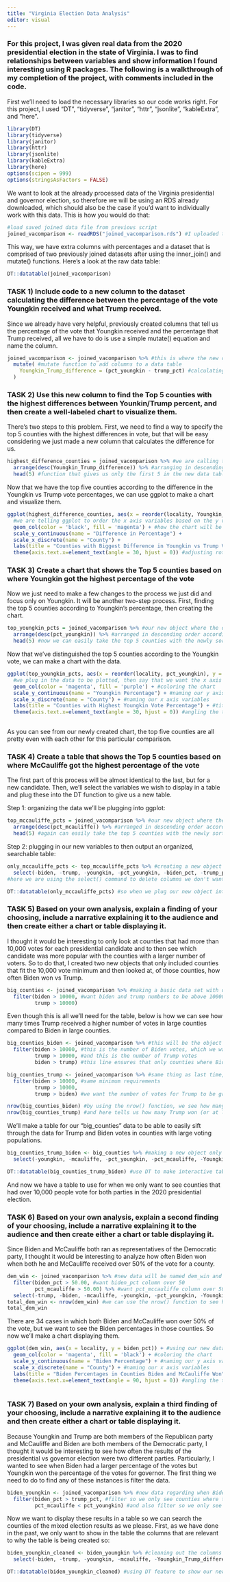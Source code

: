 ```yaml
---
title: "Virginia Election Data Analysis"
editor: visual
---
```



### For this project, I was given real data from the 2020 presidential election in the state of Virginia. I was to find relationships between variables and show information I found interesting using R packages. The following is a walkthrough of my completion of the project, with comments included in the code.


First we'll need to load the necessary libraries so our code works right. For this project, I used "DT", "tidyverse", "janitor", "httr", "jsonlite", "kableExtra", and "here".

```r
library(DT) 
library(tidyverse)
library(janitor)
library(httr)
library(jsonlite)
library(kableExtra)
library(here)
options(scipen = 999)
options(stringsAsFactors = FALSE)
```

We want to look at the already processed data of the Virginia presidential and governor election, so therefore we will be using an RDS already downloaded, which should also be the case if you'd want to individually work with this data. This is how you would do that:

```r
#load saved joined data file from previous script
joined_vacomparison <- readRDS("joined_vacomparison.rds") #I uploaded this RDS file to my RStudio project, so I just have to tell the program where to look for it

```

This way, we have extra columns with percentages and a dataset that is comprised of two previously joined datasets after using the inner_join() and mutate() functions. Here's a look at the raw data table:

```r

DT::datatable(joined_vacomparison)
```

### TASK 1) Include code to a new column to the dataset calculating the difference between the percentage of the vote Youngkin received and what Trump received.

Since we already have very helpful, previously created columns that tell us the percentage of the vote that Youngkin received and the percentage that Trump received, all we have to do is use a simple mutate() equation and name the column.

```r

joined_vacomparison <- joined_vacomparison %>% #this is where the new column we're creating will go
  mutate( #mutate function to add columns to a data table 
    Youngkin_Trump_difference = (pct_youngkin - trump_pct) #calculating the percentage of youngkin votes - percentage of trump                                                             votes and saving the new column as "Youngkin_Trump_difference
  )

```

### TASK 2) Use this new column to find the Top 5 counties with the highest differences between Younkin/Trump percent, and then create a well-labeled chart to visualize them.

There's two steps to this problem. First, we need to find a way to specify the top 5 counties with the highest differences in vote, but that will be easy considering we just made a new column that calculates the difference for us.

```r

highest_difference_counties = joined_vacomparison %>% #we are calling this new object that contains the biggest differences "highest_difference_counties"  
  arrange(desc(Youngkin_Trump_difference)) %>% #arranging in descending order so we can easily pull the top 5
  head(5) #function that gives us only the first 5 in the new data table 

```

Now that we have the top five counties according to the difference in the Youngkin vs Trump vote percentages, we can use ggplot to make a chart and visualize them.

```r

ggplot(highest_difference_counties, aes(x = reorder(locality, Youngkin_Trump_difference), y = Youngkin_Trump_difference)) +
  #we are telling ggplot to order the x axis variables based on the y variable, in this case being the difference in the vote percentage 
  geom_col(color = 'black', fill = 'magenta') + #how the chart will be colored 
  scale_y_continuous(name = "Difference in Percentage") +
  scale_x_discrete(name = "County") + 
  labs(title = "Counties with Biggest Difference in Youngkin vs Trump Vote Percentage") + #naming the chart 
  theme(axis.text.x=element_text(angle = 30, hjust = 0)) #adjusting rotation of the county on x axis so we can clearly read the names of the counties 


```

### TASK 3) Create a chart that shows the Top 5 counties based on where Youngkin got the highest percentage of the vote

Now we just need to make a few changes to the process we just did and focus only on Youngkin. It will be another two-step process. First, finding the top 5 counties according to Youngkin's percentage, then creating the chart.

```r

top_youngkin_pcts = joined_vacomparison %>% #our new object where the data will be saved 
  arrange(desc(pct_youngkin)) %>% #arranged in descending order according to the pct of the vote youngkin received
  head(5) #now we can easily take the top 5 counties with the newly sorted data 


```

Now that we've distinguished the top 5 counties according to the Youngkin vote, we can make a chart with the data.

```r
ggplot(top_youngkin_pcts, aes(x = reorder(locality, pct_youngkin), y = pct_youngkin)) + 
  #we plug in the data to be plotted, then say that we want the x axis to be ordered by the percentage of the youngkin vote, then specify that the y axis will be this percentage
  geom_col(color = 'magenta', fill = 'purple') + #coloring the chart 
  scale_y_continuous(name = "Youngkin Percentage") + #naming our y axis variables
  scale_x_discrete(name = "County") + #naming our x axis variables
  labs(title = "Counties with Highest Youngkin Vote Percentage") + #title of the chart
  theme(axis.text.x=element_text(angle = 30, hjust = 0)) #angling the text of the x axis variables to make them readable
  

```

As you can see from our newly created chart, the top five counties are all pretty even with each other for this particular comparison.

### TASK 4) Create a table that shows the Top 5 counties based on where McCauliffe got the highest percentage of the vote

The first part of this process will be almost identical to the last, but for a new candidate. Then, we'll select the variables we wish to display in a table and plug these into the DT function to give us a new table.

Step 1: organizing the data we'll be plugging into ggplot:

```r

top_mccauliffe_pcts = joined_vacomparison %>% #our new object where the data will be saved (now McCauliffe instead of youngkin)
  arrange(desc(pct_mcauliffe)) %>% #arranged in descending order according to the pct of the vote McCauliffe received
  head(5) #again can easily take the top 5 counties with the newly sorted data 

```

Step 2: plugging in our new variables to then output an organized, searchable table:

```r

only_mccauliffe_pcts <- top_mccauliffe_pcts %>% #creating a new object where only the data we want will be stored
  select(-biden, -trump, -youngkin, -pct_youngkin, -biden_pct, -trump_pct, -Youngkin_Trump_difference)
#here we are using the select() command to delete columns we don't want in our table, and since right now we are only concerned with McCauliffe's percentage of the vote, that's all we'll need

DT::datatable(only_mccauliffe_pcts) #so when we plug our new object into our DT function, we are left with an organized table of the top counties where McCauliffe's vote percentages were highest 


```

### TASK 5) Based on your own analysis, explain a finding of your choosing, include a narrative explaining it to the audience and then create either a chart or table displaying it.

I thought it would be interesting to only look at counties that had more than 10,000 votes for each presidential candidate and to then see which candidate was more popular with the counties with a larger number of voters. So to do that, I created two new objects that only included counties that fit the 10,000 vote minimum and then looked at, of those counties, how often Biden won vs Trump.

```r
big_counties <- joined_vacomparison %>% #making a basic data set with only large voting populations so we can use it later 
  filter(biden > 10000, #want biden and trump numbers to be above 10000
         trump > 10000)

```

Even though this is all we'll need for the table, below is how we can see how many times Trump received a higher number of votes in large counties compared to Biden in large counties.

```r
big_counties_biden <- joined_vacomparison %>% #this will be the object that consists of when Biden had more votes than Trump
  filter(biden > 10000, #this is the number of Biden votes, which we want to be greater than 10,000
         trump > 10000, #and this is the number of Trump votes 
         biden > trump) #this line ensures that only counties where Biden had more votes than Trump were pulled from the data

big_counties_trump <- joined_vacomparison %>% #same thing as last time, except now we're looking for the counties where Trump got more votes than Biden
  filter(biden > 10000, #same minimum requirements 
         trump > 10000, 
         trump > biden) #we want the number of votes for Trump to be greater than the number of votes for Biden

nrow(big_counties_biden) #by using the nrow() function, we see how many total rows there are in our filtered data sets, which also means it tells us how many counties Biden one, saving us object to use later "biden_won"
nrow(big_counties_trump) #and here tells us how many Trump won (or at least, got the larger portion of the vote)


```

We'll make a table for our "big_counties" data to be able to easily sift through the data for Trump and Biden votes in counties with large voting populations.

```r
big_counties_trump_biden <- big_counties %>% #making a new object only with the necessary variables
  select(-youngkin, -mcauliffe, -pct_youngkin, -pct_mcauliffe, -Youngkin_Trump_difference) #we just want to look at Trump and Biden data in this table, so we get rid of these columns

DT::datatable(big_counties_trump_biden) #use DT to make interactive table for the counties with > 10,000 voters

```

And now we have a table to use for when we only want to see counties that had over 10,000 people vote for both parties in the 2020 presidential election.

### TASK 6) Based on your own analysis, explain a second finding of your choosing, include a narrative explaining it to the audience and then create either a chart or table displaying it.

Since Biden and McCauliffe both ran as representatives of the Democratic party, I thought it would be interesting to analyze how often Biden won when both he and McCauliffe received over 50% of the vote for a county.

```r
dem_win <- joined_vacomparison %>% #new data will be named dem_win and comes from our original data set
  filter(biden_pct > 50.00, #want biden_pct column over 50
         pct_mcauliffe > 50.00) %>% #want pct_mccauliffe column over 50 as well
  select(-trump, -biden, -mcauliffe, -youngkin, -pct_youngkin, -Youngkin_Trump_difference, -trump_pct) #getting rid of any variables that don't have to do with Biden or McCauliffe's pct of the vote 
total_dem_win <- nrow(dem_win) #we can use the nrow() function to see how many times Biden and McCauliffe have both won over 50% of the vote, which comes out to be 34
total_dem_win 

```

There are 34 cases in which both Biden and McCauliffe won over 50% of the vote, but we want to see the Biden percentages in those counties. So now we'll make a chart displaying them.

```r
ggplot(dem_win, aes(x = locality, y = biden_pct)) + #using our new dataset with only Biden and McCauliffe getting over 50% of the vote 
  geom_col(color = 'magenta', fill = 'black') + #coloring the chart 
  scale_y_continuous(name = "Biden Percentage") + #naming our y axis variables
  scale_x_discrete(name = "County") + #naming our x axis variables
  labs(title = "Biden Percentages in Counties Biden and McCauliffe Won") + #title of the chart
  theme(axis.text.x=element_text(angle = 90, hjust = 0)) #angling the text of the x axis variables to make them readable
  

```

### TASK 7) Based on your own analysis, explain a third finding of your choosing, include a narrative explaining it to the audience and then create either a chart or table displaying it.

Because Youngkin and Trump are both members of the Republican party and McCauliffe and Biden are both members of the Democratic party, I thought it would be interesting to see how often the results of the presidential vs governor election were two different parties. Particularly, I wanted to see when Biden had a larger percentage of the votes but Youngkin won the percentage of the votes for governor. The first thing we need to do to find any of these instances is filter the data.

```r
biden_youngkin <- joined_vacomparison %>% #new data regarding when Biden and Youngkin both won as they are from different parties
  filter(biden_pct > trump_pct, #filter so we only see counties where the Biden percentage was higher
         pct_mcauliffe < pct_youngkin) #and also filter so we only see counties where the Youngkin percentage was higher 


```

Now we want to display these results in a table so we can search the counties of the mixed election results as we please. First, as we have done in the past, we only want to show in the table the columns that are relevant to why the table is being created so:

```r
biden_youngkin_cleaned <- biden_youngkin %>% #cleaning out the columns we want
  select(-biden, -trump, -youngkin, -mcauliffe, -Youngkin_Trump_difference) #using the select to delete unnecessary columns

DT::datatable(biden_youngkin_cleaned) #using DT feature to show our new cleaned out data 

```

